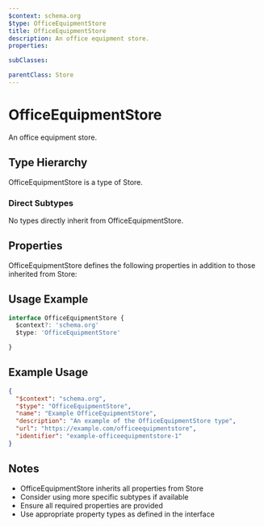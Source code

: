 ```yaml
---
$context: schema.org
$type: OfficeEquipmentStore
title: OfficeEquipmentStore
description: An office equipment store.
properties:

subClasses:

parentClass: Store
---
```


# OfficeEquipmentStore

An office equipment store.

## Type Hierarchy

OfficeEquipmentStore is a type of Store.

### Direct Subtypes

No types directly inherit from OfficeEquipmentStore.

## Properties

OfficeEquipmentStore defines the following properties in addition to those inherited from Store:



## Usage Example

```typescript
interface OfficeEquipmentStore {
  $context?: 'schema.org'
  $type: 'OfficeEquipmentStore'

}
```

## Example Usage

```json
{
  "$context": "schema.org",
  "$type": "OfficeEquipmentStore",
  "name": "Example OfficeEquipmentStore",
  "description": "An example of the OfficeEquipmentStore type",
  "url": "https://example.com/officeequipmentstore",
  "identifier": "example-officeequipmentstore-1"
}
```

## Notes

- OfficeEquipmentStore inherits all properties from Store
- Consider using more specific subtypes if available
- Ensure all required properties are provided
- Use appropriate property types as defined in the interface
